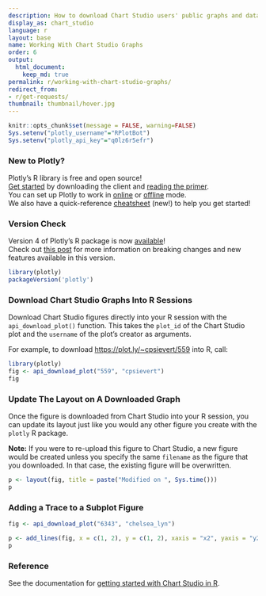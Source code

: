 ```yaml
---
description: How to download Chart Studio users' public graphs and data into an R session.
display_as: chart_studio
language: r
layout: base
name: Working With Chart Studio Graphs
order: 6
output:
  html_document:
    keep_md: true
permalink: r/working-with-chart-studio-graphs/
redirect_from:
- r/get-requests/
thumbnail: thumbnail/hover.jpg
---
```


```r
knitr::opts_chunk$set(message = FALSE, warning=FALSE)
Sys.setenv("plotly_username"="RPlotBot")
Sys.setenv("plotly_api_key"="q0lz6r5efr")
```
### New to Plotly?

Plotly's R library is free and open source!<br>
[Get started](https://plot.ly/r/getting-started/) by downloading the client and [reading the primer](https://plot.ly/r/getting-started/).<br>
You can set up Plotly to work in [online](https://plot.ly/r/getting-started/#hosting-graphs-in-your-online-plotly-account) or [offline](https://plot.ly/r/offline/) mode.<br>
We also have a quick-reference [cheatsheet](https://images.plot.ly/plotly-documentation/images/r_cheat_sheet.pdf) (new!) to help you get started!

### Version Check

Version 4 of Plotly's R package is now [available](https://plot.ly/r/getting-started/#installation)!<br>
Check out [this post](http://moderndata.plot.ly/upgrading-to-plotly-4-0-and-above/) for more information on breaking changes and new features available in this version.
```r
library(plotly)
packageVersion('plotly')
```

### Download Chart Studio Graphs Into R Sessions

Download Chart Studio figures directly into your R session with the `api_download_plot()` function. This takes the `plot_id` of the Chart Studio plot and the `username` of the plot's creator as arguments.

For example, to download [https://plot.ly/~cpsievert/559](https://plot.ly/~cpsievert/559) into R, call:

```r
library(plotly)
fig <- api_download_plot("559", "cpsievert")
fig
```

### Update The Layout on A Downloaded Graph

Once the figure is downloaded from Chart Studio into your R session, you can update its layout just like you would any other figure you create with the `plotly` R package. 

**Note:** If you were to re-upload this figure to Chart Studio, a new figure would be created unless you specify the same `filename` as the figure that you downloaded. In that case, the existing figure will be overwritten.

```r
p <- layout(fig, title = paste("Modified on ", Sys.time()))
p
```

### Adding a Trace to a Subplot Figure

```r
fig <- api_download_plot("6343", "chelsea_lyn")

p <- add_lines(fig, x = c(1, 2), y = c(1, 2), xaxis = "x2", yaxis = "y2")
p
```

### Reference

See the documentation for [getting started with Chart Studio in R](https://plot.ly/r/getting-started-with-chart-studio). 